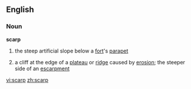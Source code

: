 ==English==
===Noun===
'''scarp'''
# the steep artificial slope below a [[fort]]'s [[parapet]]
#{{geology}} a cliff at the edge of a [[plateau]] or [[ridge]] caused by [[erosion]]; the steeper side of an [[escarpment]]

[[vi:scarp]]
[[zh:scarp]]